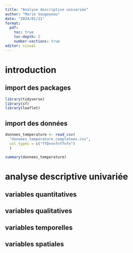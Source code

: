 ```yaml
---
title: "Analyse descriptive univariée"
author: "Marie Vaugoyeau"
date: "2024/01/21"
format: 
  pdf:
    toc: true
    toc-depth: 2
    number-sections: true
editor: visual
---
```


# introduction  
## import des packages  
```r
library(tidyverse)
library(sf)
library(leaflet)
```

## import des données 
```r

donnees_temperature <- read_csv(
  "donnees_temperature_completees.csv",
  col_types = c("ffDnnnfnffnfn")
  )

summary(donnees_temperature)
```

# analyse descriptive univariée
## variables quantitatives  

## variables qualitatives  

## variables temporelles    

## variables spatiales

